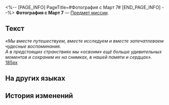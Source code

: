 <%-- [PAGE_INFO]
PageTitle=#Фотография с Март 7#
[END_PAGE_INFO] --%>
{{Предмет Инфобокс
|id          = 149958
|Изображение = Предмет Фотография с Март 7.png
|Тип         = Предмет миссии
|Инвентарь   = Миссии
|Редкость    = 3
|Эффект      = 
|Описание    = Дорогой сердцу снимок, на котором изображены Март 7 и (Первопроходец).
}}
{{Описание|''«Мы вместе путешествуем, вместе исследуем и вместе запечатлеваем чудесные воспоминания. А в предстоящих странствиях мы «освоим» ещё больше удивительных моментов и сохраним их на снимках, в нашей памяти и сердцах».''}}
'''Фотография с Март 7''' — [[Предмет миссии]].

==Текст==
<div align="center">{{Цвет|Ключевой|(Первопроходец) и Март 7}}</div>
''«Мы вместе путешествуем, вместе исследуем и вместе запечатлеваем чудесные воспоминания.<br />А в предстоящих странствиях мы «освоим» ещё больше удивительных моментов и сохраним их на снимках, в нашей памяти и сердцах».''
[[Файл:Предмет Фотография с Март 7.png|185px]]

==На других языках==
{{На других языках
|en   = Photo With March 7th
|zhs  = 与三月七的合照
|zht  = 與三月七的合照
|ja   = 三月なのかとのツーショット
|ko   = Mar. 7th와 함께 찍은 사진
|es   = Foto con Siete de Marzo
|fr   = Photo avec March 7th
|ru   = Фотография с Март 7
|th   = รูปคู่กับ March 7th
|vi   = Ảnh Chụp Cùng March 7th
|de   = Foto mit 7. März
|id   = Foto dengan March 7th
|pt   = Foto com a 7 de Março
}}

==История изменений==
{{История изменений|3.5}}